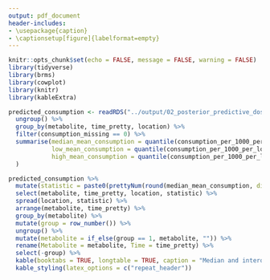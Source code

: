 ```yaml
---
output: pdf_document
header-includes:
- \usepackage{caption}
- \captionsetup[figure]{labelformat=empty}
---
```


```r
knitr::opts_chunk$set(echo = FALSE, message = FALSE, warning = FALSE)
library(tidyverse)
library(brms)
library(cowplot)
library(knitr)
library(kableExtra)

predicted_consumption <- readRDS("../output/02_posterior_predictive_doses.rds") %>%
  ungroup() %>%
  group_by(metabolite, time_pretty, location) %>%
  filter(consumption_missing == 0) %>%
  summarise(median_mean_consumption = quantile(consumption_per_1000_per_location, probs = 0.5, na.rm = FALSE),
            low_mean_consumption = quantile(consumption_per_1000_per_location, probs = 0.25, na.rm = FALSE),
            high_mean_consumption = quantile(consumption_per_1000_per_location, probs = 0.75, na.rm = FALSE),
  )
```

```r
predicted_consumption %>% 
  mutate(statistic = paste0(prettyNum(round(median_mean_consumption, digits = 2), big.mark = ","), " (", prettyNum(round(low_mean_consumption , digits = 2), big.mark = ","), ", ", prettyNum(round(high_mean_consumption, digits = 2), big.mark = ","), ")", sep = "")) %>%
  select(metabolite, time_pretty, location, statistic) %>%
  spread(location, statistic) %>%
  arrange(metabolite, time_pretty) %>%
  group_by(metabolite) %>%
  mutate(group = row_number()) %>%
  ungroup() %>%
  mutate(metabolite = if_else(group == 1, metabolite, "")) %>%
  rename(Metabolite = metabolite, Time = time_pretty) %>%
  select(-group) %>%
  kable(booktabs = TRUE, longtable = TRUE, caption = "Median and interquartile range of estimated doses per 1,000 by metabolite over previous 30 minutes, by time of collection and location.") %>%
  kable_styling(latex_options = c("repeat_header"))
```

